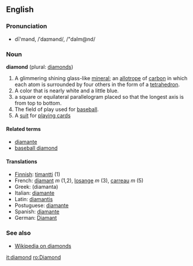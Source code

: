 ==English==
===Pronunciation===
*dī'mənd, /ˈdaɪmənd/, /"daIm@nd/

===Noun===
'''diamond''' (plural: [[diamonds]])<!-- pretty sure it can also be used as an uncountable noun as a material -->

#A glimmering shining glass-like [[mineral]]; an [[allotrope]] of [[carbon]] in which each atom is surrounded by four others in the form of a [[tetrahedron]].
#A color that is nearly white and a little blue.
#a square or equilateral parallelogram placed so that the longest axis is from top to bottom.
#The field of play used for [[baseball]].
#A [[suit]] for [[playing card]]s

====Related terms====
*[[diamante]]
*[[baseball diamond]]

====Translations====
*[[Finnish]]: [[timantti]] (1)
*French: [[diamant]] ''m'' (1,2), [[losange]] ''m'' (3), [[carreau]] ''m'' (5)
*Greek: (diamanta)
*Italian: [[diamante]]
*Latin: [[diamantis]]
*Postuguese: [[diamante]]
*Spanish: [[diamante]]
*German: [[Diamant]]

===See also===
*[[wikipedia:en:Diamond|Wikipedia on diamonds]]

[[it:diamond]]
[[ro:Diamond]]
